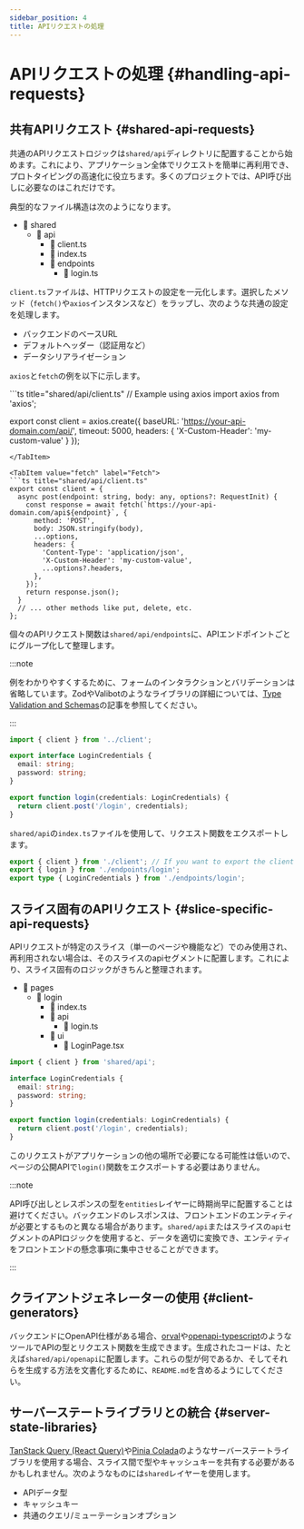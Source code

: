 ```yaml
---
sidebar_position: 4
title: APIリクエストの処理
---
```



<TranslationBanner />

# APIリクエストの処理 {#handling-api-requests}

## 共有APIリクエスト {#shared-api-requests}

共通のAPIリクエストロジックは`shared/api`ディレクトリに配置することから始めます。これにより、アプリケーション全体でリクエストを簡単に再利用でき、プロトタイピングの高速化に役立ちます。多くのプロジェクトでは、API呼び出しに必要なのはこれだけです。

典型的なファイル構造は次のようになります。
- 📂 shared
    - 📂 api
        - 📄 client.ts
        - 📄 index.ts
        - 📂 endpoints
            - 📄 login.ts

`client.ts`ファイルは、HTTPリクエストの設定を一元化します。選択したメソッド（`fetch()`や`axios`インスタンスなど）をラップし、次のような共通の設定を処理します。

- バックエンドのベースURL
- デフォルトヘッダー（認証用など）
- データシリアライゼーション

`axios`と`fetch`の例を以下に示します。

<Tabs>

<TabItem value="axios" label="Axios">
```ts title="shared/api/client.ts"
// Example using axios
import axios from 'axios';

export const client = axios.create({
  baseURL: 'https://your-api-domain.com/api/',
  timeout: 5000,
  headers: { 'X-Custom-Header': 'my-custom-value' }
});
```
</TabItem>

<TabItem value="fetch" label="Fetch">
```ts title="shared/api/client.ts"
export const client = {
  async post(endpoint: string, body: any, options?: RequestInit) {
    const response = await fetch(`https://your-api-domain.com/api${endpoint}`, {
      method: 'POST',
      body: JSON.stringify(body),
      ...options,
      headers: {
        'Content-Type': 'application/json',
        'X-Custom-Header': 'my-custom-value',
        ...options?.headers,
      },
    });
    return response.json();
  }
  // ... other methods like put, delete, etc.
};
```
</TabItem>

</Tabs>

個々のAPIリクエスト関数は`shared/api/endpoints`に、APIエンドポイントごとにグループ化して整理します。

:::note

例をわかりやすくするために、フォームのインタラクションとバリデーションは省略しています。ZodやValibotのようなライブラリの詳細については、[Type Validation and Schemas](/docs/guides/examples/types#type-validation-schemas-and-zod)の記事を参照してください。

:::

```ts title="shared/api/endpoints/login.ts"
import { client } from '../client';

export interface LoginCredentials {
  email: string;
  password: string;
}

export function login(credentials: LoginCredentials) {
  return client.post('/login', credentials);
}
```

`shared/api`の`index.ts`ファイルを使用して、リクエスト関数をエクスポートします。

```ts title="shared/api/index.ts"
export { client } from './client'; // If you want to export the client itself
export { login } from './endpoints/login';
export type { LoginCredentials } from './endpoints/login';
```

## スライス固有のAPIリクエスト {#slice-specific-api-requests}

APIリクエストが特定のスライス（単一のページや機能など）でのみ使用され、再利用されない場合は、そのスライスのapiセグメントに配置します。これにより、スライス固有のロジックがきちんと整理されます。

- 📂 pages
    - 📂 login
        - 📄 index.ts
        - 📂 api
            - 📄 login.ts
        - 📂 ui
            - 📄 LoginPage.tsx

```ts title="pages/login/api/login.ts"
import { client } from 'shared/api';

interface LoginCredentials {
  email: string;
  password: string;
}

export function login(credentials: LoginCredentials) {
  return client.post('/login', credentials);
}
```

このリクエストがアプリケーションの他の場所で必要になる可能性は低いので、ページの公開APIで`login()`関数をエクスポートする必要はありません。

:::note

API呼び出しとレスポンスの型を`entities`レイヤーに時期尚早に配置することは避けてください。バックエンドのレスポンスは、フロントエンドのエンティティが必要とするものと異なる場合があります。`shared/api`またはスライスの`api`セグメントのAPIロジックを使用すると、データを適切に変換でき、エンティティをフロントエンドの懸念事項に集中させることができます。

:::

## クライアントジェネレーターの使用 {#client-generators}

バックエンドにOpenAPI仕様がある場合、[orval](https://orval.dev/)や[openapi-typescript](https://openapi-ts.dev/)のようなツールでAPIの型とリクエスト関数を生成できます。生成されたコードは、たとえば`shared/api/openapi`に配置します。これらの型が何であるか、そしてそれらを生成する方法を文書化するために、`README.md`を含めるようにしてください。

## サーバーステートライブラリとの統合 {#server-state-libraries}

[TanStack Query (React Query)](https://tanstack.com/query/latest)や[Pinia Colada](https://pinia-colada.esm.dev/)のようなサーバーステートライブラリを使用する場合、スライス間で型やキャッシュキーを共有する必要があるかもしれません。次のようなものには`shared`レイヤーを使用します。

- APIデータ型
- キャッシュキー
- 共通のクエリ/ミューテーションオプション
